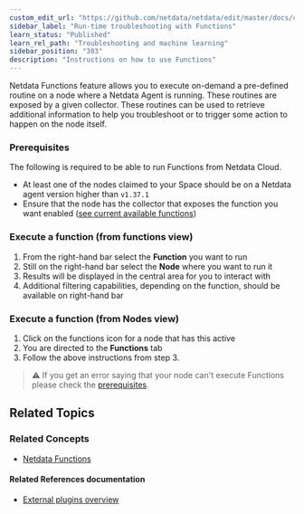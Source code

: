 ```yaml
---
custom_edit_url: "https://github.com/netdata/netdata/edit/master/docs/cloud/runtime-troubleshooting-with-functions.md"
sidebar_label: "Run-time troubleshooting with Functions"
learn_status: "Published"
learn_rel_path: "Troubleshooting and machine learning"
sidebar_position: "303"
description: "Instructions on how to use Functions"
---
```



Netdata Functions feature allows you to execute on-demand a pre-defined routine on a node where a Netdata Agent is running. These routines are exposed by a given collector. 
These routines can be used to retrieve additional information to help you troubleshoot or to trigger some action to happen on the node itself.


### Prerequisites

The following is required to be able to run Functions from Netdata Cloud.
* At least one of the nodes claimed to your Space should be on a Netdata agent version higher than `v1.37.1`
* Ensure that the node has the collector that exposes the function you want enabled ([see current available functions](/docs/nightly/troubleshooting-and-machine-learning/functions#what-functions-are-currently-available))

### Execute a function (from functions view)

1. From the right-hand bar select the **Function** you want to run
2. Still on the right-hand bar select the **Node** where you want to run it
3. Results will be displayed in the central area for you to interact with
4. Additional filtering capabilities, depending on the function, should be available on right-hand bar

### Execute a function (from Nodes view)

1. Click on the functions icon for a node that has this active
2. You are directed to the **Functions** tab
3. Follow the above instructions from step 3.

> ⚠️ If you get an error saying that your node can't execute Functions please check the [prerequisites](#prerequisites).

## Related Topics

### **Related Concepts**
- [Netdata Functions](/docs/nightly/troubleshooting-and-machine-learning/functions)

#### Related References documentation
- [External plugins overview](/docs/nightly/improving-netdata---developers/external-plugins#function)

